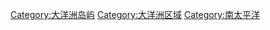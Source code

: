 {{catmore}}
{{Commons cat|Micronesia}}
{{Commonscat|Micronesia}}

[[Category:大洋洲岛屿|Category:大洋洲岛屿]]
[[Category:大洋洲区域|Category:大洋洲区域]]
[[Category:南太平洋|Category:南太平洋]]